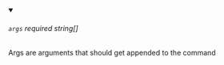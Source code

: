 
<details className="config-field" data-expandable="false" open>
<summary>

###### `args` <span class="config-field-required" data-required="false">required</span> <span class="config-field-type">string[]</span> <span class="config-field-default"></span>

Args are arguments that should get appended to the command

</summary>



</details>
